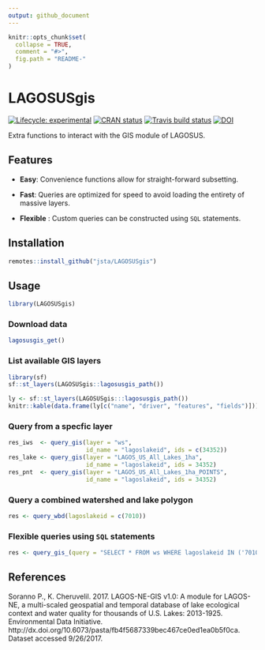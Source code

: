 ```yaml
---
output: github_document
---
```


<!-- README.md is generated from README.Rmd. Please edit that file -->

```r
knitr::opts_chunk$set(
  collapse = TRUE,
  comment = "#>",
  fig.path = "README-"
)
```

# LAGOSUSgis

[![Lifecycle: experimental](https://img.shields.io/badge/lifecycle-experimental-orange.svg)](https://www.tidyverse.org/lifecycle/#experimental) [![CRAN status](https://www.r-pkg.org/badges/version/LAGOSUSgis)](https://cran.r-project.org/package=LAGOSUSgis) [![Travis build status](https://travis-ci.org/jsta/LAGOSUSgis.svg?branch=master)](https://travis-ci.org/jsta/LAGOSUSgis) [![DOI](https://zenodo.org/badge/106293356.svg)](https://zenodo.org/badge/latestdoi/106293356)



Extra functions to interact with the GIS module of LAGOSUS.

## Features

* **Easy**: Convenience functions allow for straight-forward subsetting.

* **Fast**: Queries are optimized for speed to avoid loading the entirety of massive layers. 

* **Flexible** : Custom queries can be constructed using `SQL` statements.

## Installation

```r
remotes::install_github("jsta/LAGOSUSgis")
```

## Usage

```r
library(LAGOSUSgis)
```

### Download data

```r
lagosusgis_get()
```

### List available GIS layers

```r
library(sf)
sf::st_layers(LAGOSUSgis::lagosusgis_path())
```

```r
ly <- sf::st_layers(LAGOSUSgis:::lagosusgis_path())
knitr::kable(data.frame(ly[c("name", "driver", "features", "fields")]))
```

### Query from a specfic layer

```r
res_iws  <- query_gis(layer = "ws", 
                      id_name = "lagoslakeid", ids = c(34352))
res_lake <- query_gis(layer = "LAGOS_US_All_Lakes_1ha", 
                      id_name = "lagoslakeid", ids = 34352)
res_pnt  <- query_gis(layer = "LAGOS_US_All_Lakes_1ha_POINTS", 
                      id_name = "lagoslakeid", ids = 34352)
```

### Query a combined watershed and lake polygon

```r
res <- query_wbd(lagoslakeid = c(7010))
```

### Flexible queries using `SQL` statements

```r
res <- query_gis_(query = "SELECT * FROM ws WHERE lagoslakeid IN ('7010');")
```

## References
Soranno P., K. Cheruvelil. 2017. LAGOS-NE-GIS v1.0: A module for LAGOS-NE, a multi-scaled geospatial and temporal database of lake ecological context and water quality for thousands of U.S. Lakes: 2013-1925. Environmental Data Initiative. http://dx.doi.org/10.6073/pasta/fb4f5687339bec467ce0ed1ea0b5f0ca. Dataset accessed 9/26/2017.
